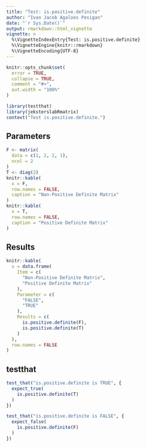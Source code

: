 ```yaml
---
title: "Test: is.positive.definite"
author: "Ivan Jacob Agaloos Pesigan"
date: "`r Sys.Date()`"
output: rmarkdown::html_vignette
vignette: >
  %\VignetteIndexEntry{Test: is.positive.definite}
  %\VignetteEngine{knitr::rmarkdown}
  %\VignetteEncoding{UTF-8}
---
```



```r
knitr::opts_chunk$set(
  error = TRUE,
  collapse = TRUE,
  comment = "#>",
  out.width = "100%"
)
```



```r
library(testthat)
library(jeksterslabRmatrix)
context("Test is.positive.definite.")
```


## Parameters


```r
F <- matrix(
  data = c(1, 2, 2, 1),
  ncol = 2
)
T <- diag(2)
knitr::kable(
  x = F,
  row.names = FALSE,
  caption = "Non-Positive Definite Matrix"
)
knitr::kable(
  x = T,
  row.names = FALSE,
  caption = "Positive Definite Matrix"
)
```


## Results


```r
knitr::kable(
  x = data.frame(
    Item = c(
      "Non-Positive Definite Matrix",
      "Positive Definite Matrix"
    ),
    Parameter = c(
      "FALSE",
      "TRUE"
    ),
    Results = c(
      is.positive.definite(F),
      is.positive.definite(T)
    )
  ),
  row.names = FALSE
)
```


## testthat


```r
test_that("is.positive.definite is TRUE", {
  expect_true(
    is.positive.definite(T)
  )
})
```



```r
test_that("is.positive.definite is FALSE", {
  expect_false(
    is.positive.definite(F)
  )
})
```

